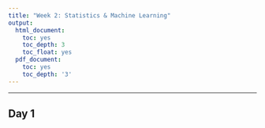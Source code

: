```yaml
---
title: "Week 2: Statistics & Machine Learning"
output:
  html_document:
    toc: yes
    toc_depth: 3
    toc_float: yes
  pdf_document:
    toc: yes
    toc_depth: '3'
---
```



---

## Day 1

<!-- * Statistics  -->
<!--   * [Introduction to Data Science](https://github.com/jlgrons/CELEHS-DSinA/blob/main/Documents/DSinA_Introduction.pdf) -->
<!--   * Video clips -->
<!--     * [Intro and History of Data Science](https://youtu.be/COsSe5On7D8) -->
<!--     * [Raw vs processed data](https://youtu.be/0wJHQw_fbOM) -->
<!--     * [Data science process: Step 0](https://youtu.be/ZObK1C3dN9Q) -->
<!--     * [Data science process: Steps 1-3](https://youtu.be/7mpfMitAzVA) -->
<!--     * [Statisical vs Computer Science Perspective](https://youtu.be/UuDUrM2E1vU) -->
<!--     * [Data science process: Step 4](https://youtu.be/YpnXWPVNS7Y) -->
<!--     * [Data science pitfalls and data science IRL](https://youtu.be/D_26luygCiM) -->



<!-- * Machine Learning -->
<!--   * [Introduction to Deep Learning](https://www.dropbox.com/s/fv7u5d2h6pqekwn/2022-07-11_CELEHS_summerschool.pptx?dl=0) -->

<!-- * Programming -->
<!--   * [Exploratory Data Analysis](https://github.com/jlgrons/CELEHS-DSinA/blob/main/Week_2_Materials/EDA.ipynb) -->
<!--   * [Neural Networks](https://github.com/jlgrons/CELEHS-DSinA/blob/main/Week_2_Materials/Introduction_to_neural_networks.ipynb) -->
<!--   * Video clips -->
<!--     * [Intro to Neural Networks](https://youtu.be/s38rY2rMJlo) -->
<!--     * [Intro to Neural Networks Part II](https://youtu.be/GDkpTmigtn8) -->
<!--     * [Intro to Neural Networks Part III](https://youtu.be/DZCvNPSe8Dc) -->
<!--     * [Intro to Neural Networks Part IV](https://youtu.be/YJM_fgkzBXo) -->


<!-- <br> -->

<!-- ## Day 2 -->

<!-- * Statistics  -->
<!--   * [Least Squares](https://github.com/jlgrons/CELEHS-DSinA/blob/main/Documents/DSinA_2022_StatLearning_LeastSquares.pdf) -->
<!--   * [Logistic Regression](https://github.com/jlgrons/CELEHS-DSinA/blob/main/Documents/DSinA_2022_StatLearning_Regression.pdf) -->
<!--   * Video clips -->
<!--     * [Intro to Least Squares](https://youtu.be/pz_XZkRaMf0) -->
<!--     * [Ingredients of Statistical Learning](https://youtu.be/WS0NyPk_KtA) -->
<!--     * [Ice Cream Example](https://youtu.be/1yRU2_NVrXA) -->
<!--     * [Ice Cream Example Part II](https://youtu.be/9u1ElIv0QWY) -->
<!--     * [Least Squares Estimate](https://youtu.be/t4p9dlIlbMM) -->
<!--     * [Logistic Regression](https://youtu.be/9Ykq006-Qr0) -->
<!--     * [Logistic Regression Part II](https://youtu.be/9Ykq006-Qr0) -->



<!-- * Machine Learning -->
<!--   * [Neural Networks](https://www.dropbox.com/s/fv7u5d2h6pqekwn/2022-07-11_CELEHS_summerschool.pptx?dl=0) -->


<!-- * Programming -->
<!--   * [Logistic Regression](https://github.com/jlgrons/CELEHS-DSinA/blob/main/Week_2_Materials/Logistic_regression.ipynb) -->
<!--   * [Convolutional Neural Networks I](https://github.com/jlgrons/CELEHS-DSinA/blob/main/Week_2_Materials/Introduction_to_CNN.ipynb) -->

<!-- <br> -->

<!-- ## Day 3 -->

<!-- * Statistics -->
<!--   * [Feature Learning](https://github.com/jlgrons/CELEHS-DSinA/blob/main/Documents/DSinA_2022_StatLearning_FeatureLearning.pdf) -->

<!-- * Machine Learning -->

<!-- * Programming -->
<!--   * [Principal Component Analysis](https://github.com/jlgrons/CELEHS-DSinA/blob/main/Week_2_Materials/Introduction_to_PCA_MC.ipynb) -->
<!--   * [Convolutional Neural Networks II](https://github.com/jlgrons/CELEHS-DSinA/blob/main/Week_2_Materials/Intro_to_CNN_II.ipynb) -->

<!-- <br> -->

<!-- ## Day 4 -->

<!-- * Statistics  -->
<!--   * [Model Evaluation](https://github.com/jlgrons/CELEHS-DSinA/blob/main/Documents/DSinA_Model_Evaluation.pdf) -->
<!--   * Video clips -->
<!--     * [Train Test Split](https://youtu.be/m9JoXbzIy2A) -->
<!--     * [Prediction Performance Metrics](https://youtu.be/33x25BXCH2A) -->
<!--     * [Confusion Matrix](https://youtu.be/7h6LaMpxncU) -->
<!--     * [ROC](https://youtu.be/Ng_Zz3hy8Fg) -->
<!--     * [Evaluation](https://youtu.be/2XvWyX9-ux4) -->




<!-- * Machine Learning -->
<!--   * Deep Reinforcement Learning -->
<!--   * Video Clips -->
<!--     * [Deep Reinforcement Learning](https://youtu.be/phB3SAoTAHc) -->
<!--     * [Deep Reinforcement Learning part II](https://youtu.be/HE8fy7-61lE) -->
<!--     * [Recurrent Neural Networks and Generative Adversarial Networks](https://youtu.be/CfnQf0YivS4) -->
<!--     * [Recurrent Neural Networks and Generative Adversarial Networks Part II](https://youtu.be/nYHvG75NSzo) -->

<!-- <!-- general adversial networks --> 

<!-- * Programming -->
<!--   * [Model Evaluation](https://github.com/jlgrons/CELEHS-DSinA/blob/main/Week_2_Materials/Introduction_to_PCA_PerfEval.ipynb) -->
<!--   * [Transfer Learning with Convolutional Neural Networks](https://github.com/jlgrons/CELEHS-DSinA/blob/main/Week_2_Materials/Transfer_Learning_CNN.ipynb) -->

<!-- <br> -->

<!-- ## Day 5 -->

<!-- * Statistics -->
<!--    * [Data Science in Healthcare](https://docs.google.com/presentation/d/1ZKkEOKXlDlS1frW4OMS-n1ucBCqWQT_SwacBf_m0uJs/edit?usp=sharing&resourcekey=0-iWy0ws7tUZDi9JOxEHtBqg) -->
<!--    * Video clips -->
<!--       * [Intro to Data Science in Health Care](https://youtu.be/nNNpbXQm_nw) -->
<!--       * [Examples](https://youtu.be/1KSPodZFquA) -->
<!--       * [Other types of Machine Learning and Bias](https://youtu.be/eeue7ID8mzg) -->
<!--       * [About your instructor](https://youtu.be/FgHv4EIDfio) -->

<!-- * Programming -->
<!--   * [Chest X-ray Classification](https://github.com/jlgrons/CELEHS-DSinA/blob/main/Week_2_Materials/Chest_XRayData.ipynb) -->

<!-- * [Student Final Presentations](https://youtu.be/nqdqGy76EBc) -->


<!-- <br>   -->

<!-- The entire video playlist for data science can be found [here](https://www.youtube.com/watch?v=COsSe5On7D8&list=PL1NoIYgn9KhCghoYkqEFleeo1Qw8Zaryq). -->

<!-- <br> -->


